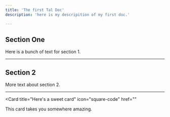 ```yaml
---
title: 'The first Tal Doc'
description: 'here is my descripition of my first doc.'

---
```

## Section One

Here is a bunch of text for section 1.

---
## Section 2

More text about section 2.

---


<Card
  title="Here's a sweet card"
  icon="square-code"
  href=""
>
 This card takes you somewhere amazing.
</Card>